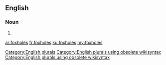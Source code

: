 ==English==

===Noun===
{{head|en}}

# {{plural of|foxhole}}

[[Category:English plurals]][[Category:English plurals using obsolete wikisyntax]][[Category:English plurals using obsolete wikisyntax]]

[[ar:foxholes]]
[[fr:foxholes]]
[[ku:foxholes]]
[[my:foxholes]]